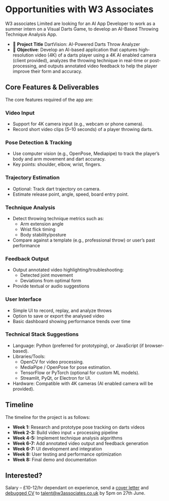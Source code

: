 # Opportunities with W3 Associates {#w3a}

W3 associates Limited are looking for an AI App Developer to work as a summer intern on a Visual Darts Game, to develop an AI-Based Throwing Technique Analysis App.

* 📌 **Project Title** DartVision: AI-Powered Darts Throw Analyzer
* 🎯 **Objective**: Develop an AI-based application that captures high-resolution video (4K) of a darts player using a 4K AI enabled camera (client provided), analyzes the throwing technique in real-time or post-processing, and outputs annotated video feedback to help the player improve their form and accuracy.

##  Core Features & Deliverables

The core features required of the app are: 

### Video Input

* Support for 4K camera input (e.g., webcam or phone camera).
* Record short video clips (5–10 seconds) of a player throwing darts.

### Pose Detection & Tracking

* Use computer vision (e.g., OpenPose, Mediapipe) to track the player’s body and arm movement and dart accuracy.
* Key points: shoulder, elbow, wrist, fingers.

### Trajectory Estimation

* Optional: Track dart trajectory on camera.
* Estimate release point, angle, speed, board entry point.

### Technique Analysis

* Detect throwing technique metrics such as:
    + Arm extension angle
    + Wrist flick timing
    + Body stability/posture
* Compare against a template (e.g., professional throw) or user’s past
performance

### Feedback Output
* Output annotated video highlighting/troubleshooting:
    + Detected joint movement
    + Deviations from optimal form
* Provide textual or audio suggestions

### User Interface

* Simple UI to record, replay, and analyze throws
* Option to save or export the analysed video
* Basic dashboard showing performance trends over time

### Technical Stack Suggestions
* Language: Python (preferred for prototyping), or JavaScript (if browser-based).
* Libraries/Tools:
    +  OpenCV for video processing.
    +  MediaPipe / OpenPose for pose estimation.
    + TensorFlow or PyTorch (optional for custom ML models).
    +  Streamlit, PyQt, or Electron for UI.
* Hardware: Compatible with 4K cameras (AI enabled camera will be provided).

## Timeline

The timeline for the project is as follows:

* **Week 1:** Research and prototype pose tracking on darts videos
* **Week 2-3:** Build video input + processing pipeline
* **Week 4-5:** Implement technique analysis algorithms
* **Week 6-7:** Add annotated video output and feedback generation
* **Week 6-7:** UI development and integration
* **Week 8:** User testing and performance optimization
* **Week 8:** Final demo and documentation


## Interested?

Salary – £10-12/hr dependant on experience, send a [cover letter](https://www.cdyf.me/debugging#covering-letters) and [debugged CV](https://www.cdyf.me/debugging#quick) to [talent@w3associates.co.uk](mailto:talent@w3associates.co.uk) by 5pm on 27th June.